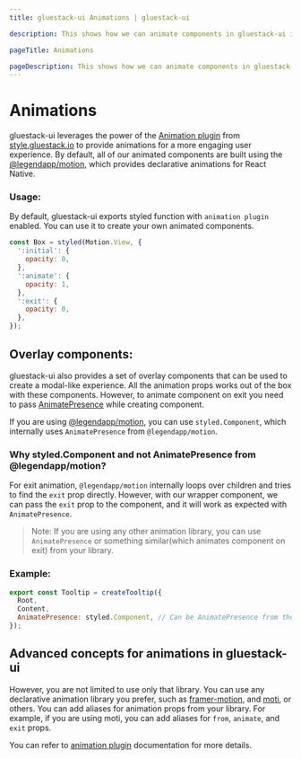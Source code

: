```yaml
---
title: gluestack-ui Animations | gluestack-ui

description: This shows how we can animate components in gluestack-ui in Next.js and Expo projects.

pageTitle: Animations

pageDescription: This shows how we can animate components in gluestack-ui in Next.js and Expo projects.
---
```



<Meta title="unstyled/Advanced/Animations" />

# Animations

gluestack-ui leverages the power of the [Animation plugin](https://style.gluestack.io/docs/plugins/animation-plugin) from [style.gluestack.io](https://style.gluestack.io) to provide animations for a more engaging user experience. By default, all of our animated components are built using the [@legendapp/motion](https://legendapp.com/open-source/motion/), which provides declarative animations for React Native.

### Usage:

By default, gluestack-ui exports styled function with `animation plugin` enabled. You can use it to create your own animated components.

```jsx
const Box = styled(Motion.View, {
  ':initial': {
    opacity: 0,
  },
  ':animate': {
    opacity: 1,
  },
  ':exit': {
    opacity: 0,
  },
});
```

## Overlay components:

gluestack-ui also provides a set of overlay components that can be used to create a modal-like experience. All the animation props works out of the box with these components. However, to animate component on exit you need to pass [AnimatePresence](https://legendapp.com/open-source/motion/animate-presence/) while creating component.

If you are using [@legendapp/motion](https://legendapp.com/open-source/motion/), you can use `styled.Component`, which internally uses `AnimatePresence` from `@legendapp/motion`.

### Why styled.Component and not AnimatePresence from @legendapp/motion?

For exit animation, `@legendapp/motion` internally loops over children and tries to find the `exit` prop directly. However, with our wrapper component, we can pass the `exit` prop to the component, and it will work as expected with `AnimatePresence`.

> Note: If you are using any other animation library, you can use `AnimatePresence` or something similar(which animates component on exit) from your library.

### Example:

```jsx
export const Tooltip = createTooltip({
  Root,
  Content,
  AnimatePresence: styled.Component, // Can be AnimatePresence from the library you are using
});
```

## Advanced concepts for animations in gluestack-ui

However, you are not limited to use only that library. You can use any declarative animation library you prefer, such as [framer-motion](https://www.framer.com/motion/), and [moti](https://moti.fyi/), or others. You can add aliases for animation props from your library. For example, if you are using moti, you can add aliases for `from`, `animate`, and `exit` props.

You can refer to [animation plugin](https://style.gluestack.io/docs/plugins/animation-plugin) documentation for more details.
